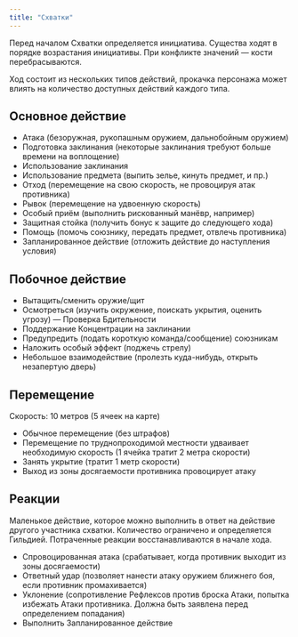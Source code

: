 ```yaml
---
title: "Схватки"
---
```


Перед началом Схватки определяется инициатива. Существа ходят в порядке возрастания инициативы. При конфликте значений — кости перебрасываются.

Ход состоит из нескольких типов действий, прокачка персонажа может влиять на количество доступных действий каждого типа.

## Основное действие

- Атака (безоружная, рукопашным оружием, дальнобойным оружием)
- Подготовка заклинания (некоторые заклинания требуют больше времени на воплощение)
- Использование заклинания
- Использование предмета (выпить зелье, кинуть предмет, и пр.)
- Отход (перемещение на свою скорость, не провоцируя атак противника)
- Рывок (перемещение на удвоенную скорость)
- Особый приём (выполнить рискованный манёвр, например)
- Защитная стойка (получить бонус к защите до следующего хода)
- Помощь (помочь союзнику, передать предмет, отвлечь противника)
- Запланированное действие (отложить действие до наступления условия)

## Побочное действие

- Вытащить/сменить оружие/щит
- Осмотреться (изучить окружение, поискать укрытия, оценить угрозу) — Проверка Бдительности
- Поддержание Концентрации на заклинании
- Предупредить (подать короткую команда/сообщение) союзникам
- Наложить особый эффект (поджечь стрелу)
- Небольшое взаимодействие (пролезть куда-нибудь, открыть незапертую дверь)

## Перемещение

Скорость: 10 метров (5 ячеек на карте)

- Обычное перемещение (без штрафов)
- Перемещение по труднопроходимой местности удваивает необходимую скорость (1 ячейка тратит 2 метра скорости)
- Занять укрытие (тратит 1 метр скорости)
- Выход из зоны досягаемости противника провоцирует атаку

## Реакции

Маленькое действие, которое можно выполнить в ответ на действие другого участника схватки. Количество ограничено и определяется Гильдией. Потраченные реакции восстанавливаются в начале хода.

- Спровоцированная атака (срабатывает, когда противник выходит из зоны досягаемости)
- Ответный удар (позволяет нанести атаку оружием ближнего боя, если противник промахивается)
- Уклонение (сопротивление Рефлексов против броска Атаки, попытка избежать Атаки противника. Должна быть заявлена перед определением попадания)
- Выполнить Запланированное действие